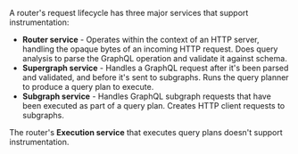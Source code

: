 A router's request lifecycle has three major services that support instrumentation:

* **Router service** - Operates within the context of an HTTP server, handling the opaque bytes of an incoming HTTP request. Does query analysis to parse the GraphQL operation and validate it against schema.
* **Supergraph service** - Handles a GraphQL request after it's been parsed and validated, and before it's sent to subgraphs. Runs the query planner to produce a query plan to execute.
* **Subgraph service** - Handles GraphQL subgraph requests that have been executed as part of a query plan. Creates HTTP client requests to subgraphs.

<Note>

The router's **Execution service** that executes query plans doesn't support instrumentation.

</Note>